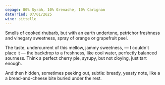 ```yaml
---
cepage: 80% Syrah, 10% Grenache, 10% Carignan
dateTried: 07/01/2025
wine: sittelle
---
```


Smells of cooked rhubarb, but with an earth undertone, petrichor freshness and
vinegary sweetness, spray of orange or grapefruit peel.

The taste, undercurrent of this mellow, jammy sweetness, — I couldn't place it —
the backdrop to a freshness, like cool water, perfectly balanced sourness. Think
a perfect cherry pie, syrupy, but not cloying, just tart enough.

And then hidden, sometimes peeking out, subtle: bready, yeasty note, like a a
bread-and-cheese bite buried under the rest.
